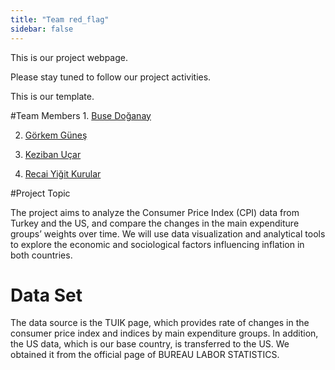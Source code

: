 ```yaml
---
title: "Team red_flag"
sidebar: false 
---
```


This is our project webpage.

Please stay tuned to follow our project activities.

This is our template.

#Team Members
1.  [Buse Doğanay](https://github.com/emu-hacettepe-analytics/emu430-fall2023-busedoganay)

2.  [Görkem Güneş](https://github.com/emu-hacettepe-analytics/emu430-fall2023-goerkemgunes)

3.  [Keziban Uçar](https://github.com/emu-hacettepe-analytics/emu430-fall2023-kezibanucar)

4.  [Recai Yiğit Kurular](https://github.com/emu-hacettepe-analytics/emu430-fall2023-yigitkurular)

#Project Topic

The project aims to analyze the Consumer Price Index (CPI) data from Turkey and the US, and compare the changes in the main expenditure groups' weights over time. We will use data visualization and analytical tools to explore the economic and sociological factors influencing inflation in both countries.

# Data Set

The data source is the TUIK page, which provides rate of changes in the consumer price index and indices by main expenditure groups. In addition, the US data, which is our base country, is transferred to the US. We obtained it from the official page of BUREAU LABOR STATISTICS.
